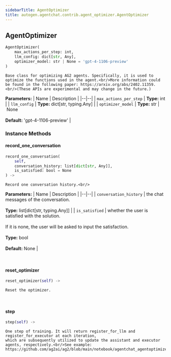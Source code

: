 ```yaml
---
sidebarTitle: AgentOptimizer
title: autogen.agentchat.contrib.agent_optimizer.AgentOptimizer
---
```

<h2 id="autogen.agentchat.contrib.agent_optimizer.AgentOptimizer" class="doc doc-heading">
    <code class="doc-symbol doc-symbol-heading doc-symbol-class"></code>
    <span class="doc doc-object-name doc-class-name">AgentOptimizer</span>
</h2>

```python
AgentOptimizer(
    max_actions_per_step: int,
    llm_config: dict[str, Any],
    optimizer_model: str | None = 'gpt-4-1106-preview'
)
```

    Base class for optimizing AG2 agents. Specifically, it is used to optimize the functions used in the agent.<br/>More information could be found in the following paper: https://arxiv.org/abs/2402.11359.<br/>(These APIs are experimental and may change in the future.)

<b>Parameters:</b>
| Name | Description |
|--|--|
| `max_actions_per_step` | **Type:** int |
| `llm_config` | **Type:** dict[str, typing.Any] |
| `optimizer_model` | **Type:** str \| None<br/><br/>**Default:** 'gpt-4-1106-preview' |

### Instance Methods

<code class="doc-symbol doc-symbol-heading doc-symbol-method"></code>
#### record_one_conversation

```python
record_one_conversation(
    self,
    conversation_history: list[dict[str, Any]],
    is_satisfied: bool = None
) -> 
```

    Record one conversation history.<br/>

<b>Parameters:</b>
| Name | Description |
|--|--|
| `conversation_history` | the chat messages of the conversation.<br/><br/>**Type:** list[dict[str, typing.Any]] |
| `is_satisfied` | whether the user is satisfied with the solution.<br/><br/>If it is none, the user will be asked to input the satisfaction.<br/><br/>**Type:** bool<br/><br/>**Default:** None |

<br />

<code class="doc-symbol doc-symbol-heading doc-symbol-method"></code>
#### reset_optimizer

```python
reset_optimizer(self) -> 
```

    Reset the optimizer.

<br />

<code class="doc-symbol doc-symbol-heading doc-symbol-method"></code>
#### step

```python
step(self) -> 
```

    One step of training. It will return register_for_llm and register_for_executor at each iteration,
    which are subsequently utilized to update the assistant and executor agents, respectively.<br/>See example: https://github.com/ag2ai/ag2/blob/main/notebook/agentchat_agentoptimizer.ipynb

<br />